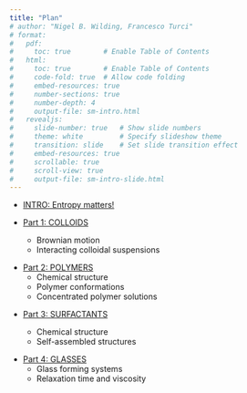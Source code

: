 ```yaml
---
title: "Plan"
# author: "Nigel B. Wilding, Francesco Turci"
# format:
#   pdf:
#     toc: true        # Enable Table of Contents
#   html:
#     toc: true        # Enable Table of Contents
#     code-fold: true  # Allow code folding
#     embed-resources: true 
#     number-sections: true
#     number-depth: 4
#     output-file: sm-intro.html
#   revealjs:
#     slide-number: true   # Show slide numbers
#     theme: white         # Specify slideshow theme
#     transition: slide    # Set slide transition effect
#     embed-resources: true 
#     scrollable: true
#     scroll-view: true
#     output-file: sm-intro-slide.html
--- 
```


- [INTRO: Entropy matters!](soft-matter_intro.qmd)

<!-- ![](https://cdn.mathpix.com/cropped/2025_01_27_a9af280ad9752fe3d0c0g-01.jpg?height=204&width=818&top_left_y=703&top_left_x=219)

![](https://cdn.mathpix.com/cropped/2025_01_27_a9af280ad9752fe3d0c0g-01.jpg?height=404&width=900&top_left_y=989&top_left_x=167) -->

- [Part 1: COLLOIDS](soft-matter_colloids.qmd)

    - Brownian motion
    - Interacting colloidal suspensions

<!-- ![](https://cdn.mathpix.com/cropped/2025_01_27_a9af280ad9752fe3d0c0g-01.jpg?height=46&width=87&top_left_y=1389&top_left_x=187) -->

- [Part 2: POLYMERS](soft-matter_polymers.qmd)
    - Chemical structure
    - Polymer conformations
    - Concentrated polymer solutions

<!-- ![](https://cdn.mathpix.com/cropped/2025_01_27_a9af280ad9752fe3d0c0g-01.jpg?height=36&width=89&top_left_y=1868&top_left_x=175) -->

- [Part 3: SURFACTANTS](soft-matter_surfactants.qmd)

    - Chemical structure
    - Self-assembled structures


<!-- ![](https://cdn.mathpix.com/cropped/2025_01_27_a9af280ad9752fe3d0c0g-01.jpg?height=36&width=97&top_left_y=2261&top_left_x=125) -->

-  [Part 4: GLASSES](soft-matter_glasses.qmd)
    - Glass forming systems
    - Relaxation time and viscosity
